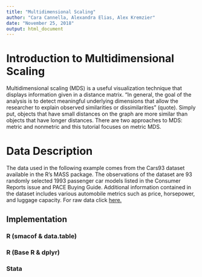 ---
title: "Multidimensional Scaling"
author: "Cara Cannella, Alexandra Elias, Alex Kremzier"
date: "November 25, 2018"
output: html_document
---

# Introduction to Multidimensional Scaling

Multidimensional scaling (MDS) is a useful visualization technique that displays information given in a distance matrix.
“In general, the goal of the analysis is to detect meaningful underlying dimensions that allow the researcher to explain 
observed similarities or dissimilarities” (quote). Simply put, objects that have small distances on the graph are more similar 
than objects that have longer distances. There are two approaches to MDS: metric and nonmetric and this tutorial focuses on 
metric MDS. 

# Data Description

The data used in the following example comes from the Cars93 dataset available in the R's MASS package. The observations of
the dataset are 93 randomly selected 1993 passenger car models listed in the Consumer Reports issue and PACE Buying Guide.
Additional information contained in the dataset includes various automobile metrics such as price, horsepower, and luggage 
capacity. For raw data click [here.](http://jse.amstat.org/datasets/93cars.dat.txt?fbclid=IwAR19EJDNQzMMQOBe6ZC4t4li0zx0UpkDBAoSWDNWa3T54JXc-yfpPiPIqsk)


## Implementation {.tabset .tabset-fade}

### R (smacof & data.table)



### R (Base R & dplyr)



### Stata


